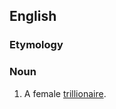 ==English==

===Etymology===
{{suffix|en|trillionaire|ess}}

===Noun===
{{en-noun|es}}

# {{lb|en|rare}} A female [[trillionaire]].